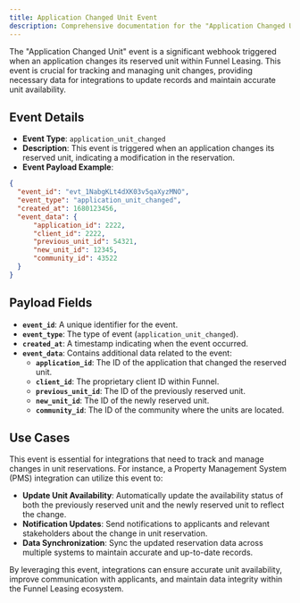 ```yaml
---
title: Application Changed Unit Event
description: Comprehensive documentation for the "Application Changed Unit" webhook event, detailing its purpose, payload, and use cases for seamless integration within the Funnel Leasing platform.
---
```


The "Application Changed Unit" event is a significant webhook triggered when an application changes its reserved unit within Funnel Leasing. This event is crucial for tracking and managing unit changes, providing necessary data for integrations to update records and maintain accurate unit availability.

## Event Details

- **Event Type**: `application_unit_changed`
- **Description**: This event is triggered when an application changes its reserved unit, indicating a modification in the reservation.
- **Event Payload Example**:

```json
{
  "event_id": "evt_1NabgKLt4dXK03v5qaXyzMNO",
  "event_type": "application_unit_changed",
  "created_at": 1680123456,
  "event_data": {
      "application_id": 2222,
      "client_id": 2222,
      "previous_unit_id": 54321,
      "new_unit_id": 12345,
      "community_id": 43522
  }
}
```

## Payload Fields

- **`event_id`**: A unique identifier for the event.
- **`event_type`**: The type of event (`application_unit_changed`).
- **`created_at`**: A timestamp indicating when the event occurred.
- **`event_data`**: Contains additional data related to the event:
  - **`application_id`**: The ID of the application that changed the reserved unit.
  - **`client_id`**: The proprietary client ID within Funnel.
  - **`previous_unit_id`**: The ID of the previously reserved unit.
  - **`new_unit_id`**: The ID of the newly reserved unit.
  - **`community_id`**: The ID of the community where the units are located.

## Use Cases

This event is essential for integrations that need to track and manage changes in unit reservations. For instance, a Property Management System (PMS) integration can utilize this event to:

- **Update Unit Availability**: Automatically update the availability status of both the previously reserved unit and the newly reserved unit to reflect the change.
- **Notification Updates**: Send notifications to applicants and relevant stakeholders about the change in unit reservation.
- **Data Synchronization**: Sync the updated reservation data across multiple systems to maintain accurate and up-to-date records.

By leveraging this event, integrations can ensure accurate unit availability, improve communication with applicants, and maintain data integrity within the Funnel Leasing ecosystem.